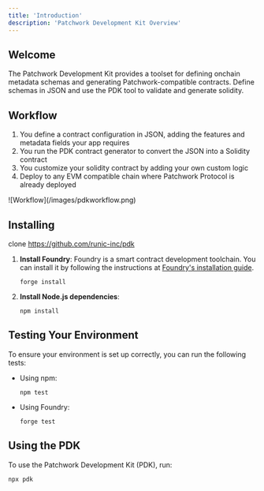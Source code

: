 ```yaml
---
title: 'Introduction'
description: 'Patchwork Development Kit Overview'
---
```


## Welcome

The Patchwork Development Kit provides a toolset for defining onchain metadata schemas and 
generating Patchwork-compatible contracts. Define schemas in JSON and use the PDK tool to 
validate and generate solidity.

## Workflow

1. You define a contract configuration in JSON, adding the features and metadata fields your app requires
2. You run the PDK contract generator to convert the JSON into a Solidity contract
3. You customize your solidity contract by adding your own custom logic
4. Deploy to any EVM compatible chain where Patchwork Protocol is already deployed

<Frame>
![Workflow](/images/pdkworkflow.png)
</Frame>

## Installing

clone https://github.com/runic-inc/pdk

1. **Install Foundry**:
   Foundry is a smart contract development toolchain. You can install it by following the instructions at [Foundry's installation guide](https://book.getfoundry.sh/getting-started/installation).

   ```shell
   forge install
   ```

2. **Install Node.js dependencies**:

   ```shell
   npm install
   ```

## Testing Your Environment

To ensure your environment is set up correctly, you can run the following tests:

- Using npm:

  ```shell
  npm test
  ```

- Using Foundry:

  ```shell
  forge test
  ```

## Using the PDK

To use the Patchwork Development Kit (PDK), run:

```shell
npx pdk
```